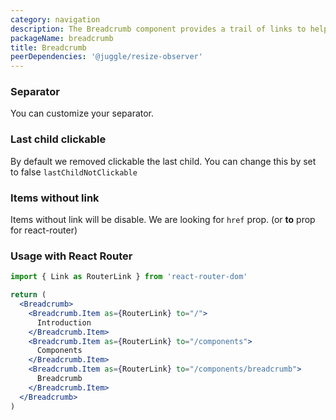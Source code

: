 ```yaml
---
category: navigation
description: The Breadcrumb component provides a trail of links to help users understand their location within the application's hierarchy and navigate back to previous pages. It enhances user experience by improving navigation and context within complex interfaces.
packageName: breadcrumb
title: Breadcrumb
peerDependencies: '@juggle/resize-observer'
---
```


### Separator

You can customize your separator.

<div data-playground="separator.tsx" data-component="Breadcrumb"></div>

### Last child clickable

By default we removed clickable the last child. You can change this by set to false `lastChildNotClickable`

<div data-playground="last-child.tsx" data-component="Breadcrumb"></div>

### Items without link

Items without link will be disable. We are looking for `href` prop. (or **to** prop for react-router)

<div data-playground="child-disabled.tsx" data-component="Breadcrumb"></div>

### Usage with React Router

```jsx
import { Link as RouterLink } from 'react-router-dom'

return (
  <Breadcrumb>
    <Breadcrumb.Item as={RouterLink} to="/">
      Introduction
    </Breadcrumb.Item>
    <Breadcrumb.Item as={RouterLink} to="/components">
      Components
    </Breadcrumb.Item>
    <Breadcrumb.Item as={RouterLink} to="/components/breadcrumb">
      Breadcrumb
    </Breadcrumb.Item>
  </Breadcrumb>
)
```
